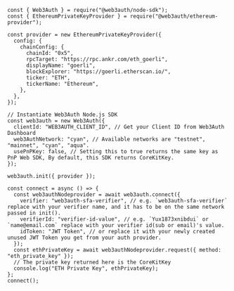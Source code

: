 ```tsx title="JWT Example"
const { Web3Auth } = require("@web3auth/node-sdk");
const { EthereumPrivateKeyProvider } = require("@web3auth/ethereum-provider");

const provider = new EthereumPrivateKeyProvider({
  config: {
    chainConfig: {
      chainId: "0x5",
      rpcTarget: "https://rpc.ankr.com/eth_goerli",
      displayName: "goerli",
      blockExplorer: "https://goerli.etherscan.io/",
      ticker: "ETH",
      tickerName: "Ethereum",
    },
  },
});

// Instantiate Web3Auth Node.js SDK
const web3auth = new Web3Auth({
  clientId: "WEB3AUTH_CLIENT_ID", // Get your Client ID from Web3Auth Dashboard
  web3AuthNetwork: "cyan", // Available networks are "testnet", "mainnet", "cyan", "aqua".
  usePnPKey: false, // Setting this to true returns the same key as PnP Web SDK, By default, this SDK returns CoreKitKey.
});

web3auth.init({ provider });

const connect = async () => {
  const web3authNodeprovider = await web3auth.connect({
    verifier: "web3auth-sfa-verifier", // e.g. `web3auth-sfa-verifier` replace with your verifier name, and it has to be on the same network passed in init().
    verifierId: "verifier-id-value", // e.g. `Yux1873xnibdui` or `name@email.com` replace with your verifier id(sub or email)'s value.
    idToken: "JWT Token", // or replace it with your newly created unused JWT Token you get from your auth provider.
  });
  const ethPrivateKey = await web3authNodeprovider.request({ method: "eth_private_key" });
  // The private key returned here is the CoreKitKey
  console.log("ETH Private Key", ethPrivateKey);
};
connect();
```
